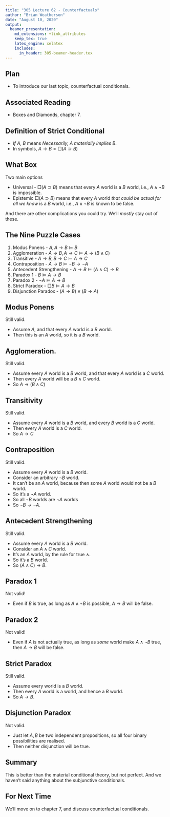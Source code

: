 ```yaml
---
title: "305 Lecture 62 - Counterfactuals"
author: "Brian Weatherson"
date: "August 10, 2020"
output: 
  beamer_presentation:
    md_extensions: +link_attributes
    keep_tex: true
    latex_engine: xelatex
    includes:
      in_header: 305-beamer-header.tex
---
```


## Plan

- To introduce our last topic, counterfactual conditionals.

## Associated Reading

- Boxes and Diamonds, chapter 7.

## Definition of Strict Conditional

- _If A, B_ means _Necessarily, A materially implies B_.
- In symbols, $A \rightarrow B = \Box (A \supset B)$

## What Box

Two main options

- Universal - $\Box (A \supset B)$ means that every $A$ world is a $B$ world, i.e., $A \wedge \neg B$ is impossible.
- Epistemic $\Box (A \supset B)$ means that every $A$ world _that could be actual for all we know_ is a $B$ world, i.e., $A \wedge \neg B$ is known to be false.

And there are other complications you could try. We'll *mostly* stay out of these.

## The Nine Puzzle Cases

1. Modus Ponens - $A, A \rightarrow B \vDash B$
2. Agglomeration - $A \rightarrow B, A \rightarrow C \vDash A \rightarrow (B \wedge C)$
3. Transitive - $A \rightarrow B, B \rightarrow C \vDash A \rightarrow C$
4. Contraposition - $A \rightarrow B \vDash \neg B \rightarrow \neg A$
5. Antecedent Strengthening - $A \rightarrow B \vDash (A \wedge C) \rightarrow B$
6. Paradox 1 - $B \vDash A \rightarrow B$
7. Paradox 2 - $\neg A \vDash A \rightarrow B$
8. Strict Paradox - $\Box B \vDash A \rightarrow B$
9. Disjunction Paradox - $(A \rightarrow B) \vee (B \rightarrow A)$

## Modus Ponens

Still valid.

- Assume $A$, and that every $A$ world is a $B$ world.
- Then this is an $A$ world, so it is a $B$ world.

## Agglomeration.

Still valid.

- Assume every $A$ world is a $B$ world, and that every $A$ world is a $C$ world.
- Then every $A$ world will be a $B \wedge C$ world.
- So $A \rightarrow (B \wedge C)$

## Transitivity

Still valid.

- Assume every $A$ world is a $B$ world, and every $B$ world is a $C$ world.
- Then every $A$ world is a $C$ world.
- So $A \rightarrow C$

## Contraposition

Still valid.

- Assume every $A$ world is a $B$ world.
- Consider an arbitrary $\neg B$ world.
- It can't be an $A$ world, because then some $A$ world would not be a $B$ world.
- So it's a $\neg A$ world.
- So all $\neg B$ worlds are $\neg A$ worlds
- So $\neg B \rightarrow \neg A$.

## Antecedent Strengthening

Still valid.

- Assume every $A$ world is a $B$ world.
- Consider an $A \wedge C$ world.
- It's an $A$ world, by the rule for true $\wedge$.
- So it's a $B$ world.
- So $(A \wedge C) \rightarrow B$.

## Paradox 1

Not valid!

- Even if $B$ is true, as long as $A \wedge \neg B$ is possible, $A \rightarrow B$ will be false.

## Paradox 2

Not valid!

- Even if $A$ is not actually true, as long as _some_ world make $A \wedge \neg B$ true, then $A \rightarrow B$ will be false.

## Strict Paradox

Still valid.

- Assume every world is a $B$ world.
- Then every $A$ world is a world, and hence a $B$ world.
- So $A \rightarrow B$.

## Disjunction Paradox

Not valid.

- Just let $A, B$ be two independent propositions, so all four binary possibilities are realised.
- Then neither disjunction will be true.

## Summary

This is better than the material conditional theory, but not perfect. And we  haven't said anything about the subjunctive conditionals.

## For Next Time

We'll move on to chapter 7, and discuss counterfactual conditionals.